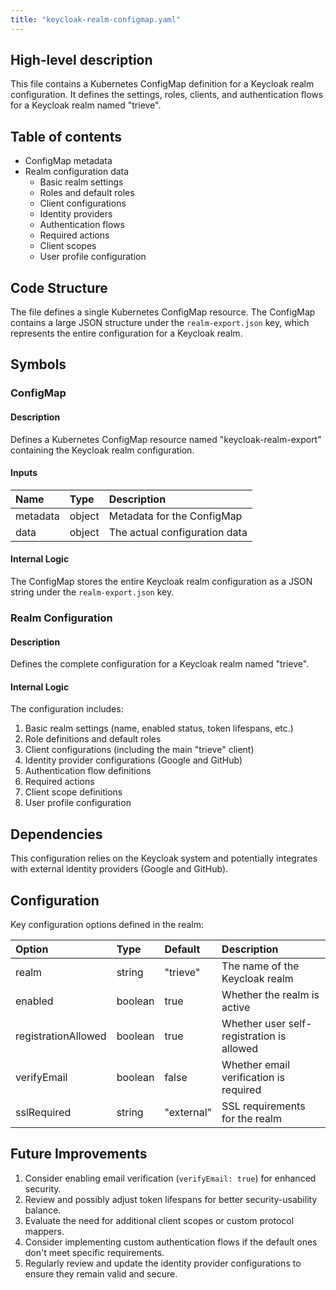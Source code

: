 ```yaml
---
title: "keycloak-realm-configmap.yaml"
---
```


## High-level description
This file contains a Kubernetes ConfigMap definition for a Keycloak realm configuration. It defines the settings, roles, clients, and authentication flows for a Keycloak realm named "trieve".

## Table of contents
- ConfigMap metadata
- Realm configuration data
  - Basic realm settings
  - Roles and default roles
  - Client configurations
  - Identity providers
  - Authentication flows
  - Required actions
  - Client scopes
  - User profile configuration

## Code Structure
The file defines a single Kubernetes ConfigMap resource. The ConfigMap contains a large JSON structure under the `realm-export.json` key, which represents the entire configuration for a Keycloak realm.

## Symbols

### ConfigMap
#### Description
Defines a Kubernetes ConfigMap resource named "keycloak-realm-export" containing the Keycloak realm configuration.

#### Inputs
| Name | Type | Description |
|:-----|:-----|:------------|
| metadata | object | Metadata for the ConfigMap |
| data | object | The actual configuration data |

#### Internal Logic
The ConfigMap stores the entire Keycloak realm configuration as a JSON string under the `realm-export.json` key.

### Realm Configuration
#### Description
Defines the complete configuration for a Keycloak realm named "trieve".

#### Internal Logic
The configuration includes:
1. Basic realm settings (name, enabled status, token lifespans, etc.)
2. Role definitions and default roles
3. Client configurations (including the main "trieve" client)
4. Identity provider configurations (Google and GitHub)
5. Authentication flow definitions
6. Required actions
7. Client scope definitions
8. User profile configuration

## Dependencies
This configuration relies on the Keycloak system and potentially integrates with external identity providers (Google and GitHub).

## Configuration
Key configuration options defined in the realm:

| Option | Type | Default | Description |
|:-------|:-----|:--------|:------------|
| realm | string | "trieve" | The name of the Keycloak realm |
| enabled | boolean | true | Whether the realm is active |
| registrationAllowed | boolean | true | Whether user self-registration is allowed |
| verifyEmail | boolean | false | Whether email verification is required |
| sslRequired | string | "external" | SSL requirements for the realm |

## Future Improvements
1. Consider enabling email verification (`verifyEmail: true`) for enhanced security.
2. Review and possibly adjust token lifespans for better security-usability balance.
3. Evaluate the need for additional client scopes or custom protocol mappers.
4. Consider implementing custom authentication flows if the default ones don't meet specific requirements.
5. Regularly review and update the identity provider configurations to ensure they remain valid and secure.